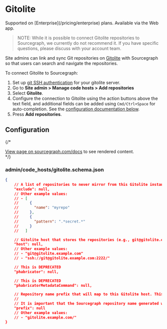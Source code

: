 # Gitolite

<TierCallout>
  Supported on [Enterprise](/pricing/enterprise) plans.
  <user>
    Available via the Web app.
  </user>
</TierCallout>

> NOTE: While it is possible to connect Gitolite repositories to Sourcegraph, we currently do not recommend it. If you have specific questions, please discuss with your account team.

Site admins can link and sync Git repositories on [Gitolite](https://gitolite.com) with Sourcegraph so that users can search and navigate the repositories.

To connect Gitolite to Sourcegraph:

1. Set up [git SSH authentication](/admin/repo/auth) for your gitolite server.
1. Go to **Site admin > Manage code hosts > Add repositories**
1. Select **Gitolite**.
1. Configure the connection to Gitolite using the action buttons above the text field, and additional fields can be added using `Cmd/Ctrl+Space` for auto-completion. See the [configuration documentation below](#configuration).
1. Press **Add repositories**.

## Configuration

{/* <div markdown-func=jsonschemadoc jsonschemadoc:path="admin/code_hosts/gitolite.schema.json">[View page on sourcegraph.com/docs](/admin/code_hosts/gitolite) to see rendered content.</div> */}

### admin/code_hosts/gitolite.schema.json

<!-- SCHEMA_SYNC_START: admin/code_hosts/gitolite.schema.json -->
<!-- WARNING: This section is auto-generated during releases. Do not edit manually. -->
<!-- Last updated: Manual setup - will be automated via sourcegraph/sourcegraph releases -->
```json
{
	// A list of repositories to never mirror from this Gitolite instance. Supports excluding by exact name ({"name": "foo"}).
	"exclude": null,
	// Other example values:
	// - [
	//     {
	//       "name": "myrepo"
	//     },
	//     {
	//       "pattern": ".*secret.*"
	//     }
	//   ]

	// Gitolite host that stores the repositories (e.g., git@gitolite.example.com, ssh://git@gitolite.example.com:2222/).
	"host": null,
	// Other example values:
	// - "git@gitolite.example.com"
	// - "ssh://git@gitolite.example.com:2222/"

	// This is DEPRECATED
	"phabricator": null,

	// This is DEPRECATED
	"phabricatorMetadataCommand": null,

	// Repository name prefix that will map to this Gitolite host. This should likely end with a trailing slash. E.g., "gitolite.example.com/".
	//
	// It is important that the Sourcegraph repository name generated with this prefix be unique to this code host. If different code hosts generate repository names that collide, Sourcegraph's behavior is undefined.
	"prefix": null
	// Other example values:
	// - "gitolite.example.com/"
}
```
<!-- SCHEMA_SYNC_END: admin/code_hosts/gitolite.schema.json -->
